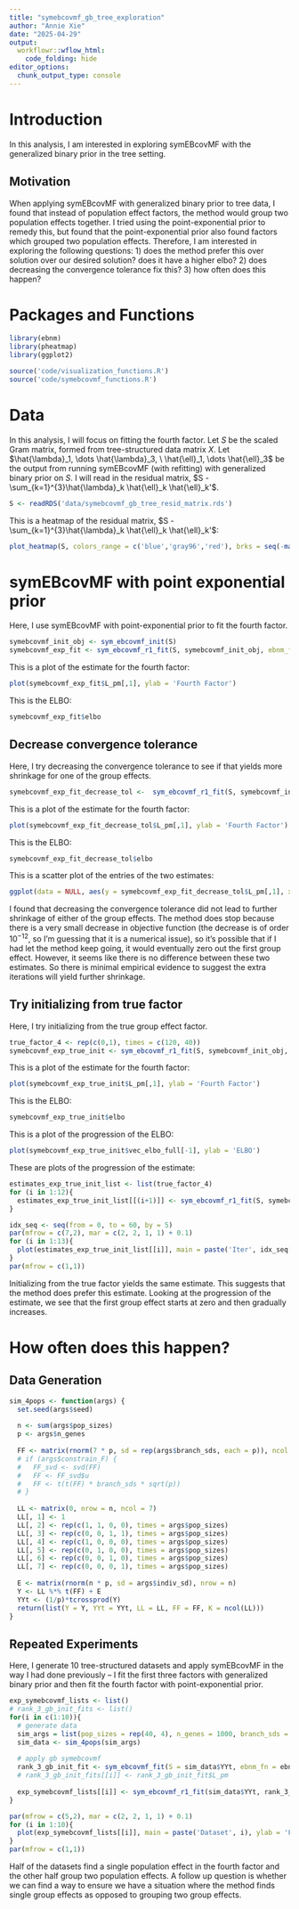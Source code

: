 ```yaml
---
title: "symebcovmf_gb_tree_exploration"
author: "Annie Xie"
date: "2025-04-29"
output: 
  workflowr::wflow_html:
    code_folding: hide
editor_options:
  chunk_output_type: console
---
```


# Introduction
In this analysis, I am interested in exploring symEBcovMF with the generalized binary prior in the tree setting. 

## Motivation
When applying symEBcovMF with generalized binary prior to tree data, I found that instead of population effect factors, the method would group two population effects together. I tried using the point-exponential prior to remedy this, but found that the point-exponential prior also found factors which grouped two population effects. Therefore, I am interested in exploring the following questions: 1) does the method prefer this over solution over our desired solution? does it have a higher elbo? 2) does decreasing the convergence tolerance fix this? 3) how often does this happen?

# Packages and Functions

```r
library(ebnm)
library(pheatmap)
library(ggplot2)
```

```r
source('code/visualization_functions.R')
source('code/symebcovmf_functions.R')
```

# Data
In this analysis, I will focus on fitting the fourth factor. Let $S$ be the scaled Gram matrix, formed from tree-structured data matrix $X$. Let $\hat{\lambda}_1, \dots \hat{\lambda}_3, \ \hat{\ell}_1, \dots \hat{\ell}_3$ be the output from running symEBcovMF (with refitting) with generalized binary prior on $S$. I will read in the residual matrix, $S - \sum_{k=1}^{3}\hat{\lambda}_k \hat{\ell}_k \hat{\ell}_k'$.

```r
S <- readRDS('data/symebcovmf_gb_tree_resid_matrix.rds')
```

This is a heatmap of the residual matrix, $S - \sum_{k=1}^{3}\hat{\lambda}_k \hat{\ell}_k \hat{\ell}_k'$:
```r
plot_heatmap(S, colors_range = c('blue','gray96','red'), brks = seq(-max(abs(S)), max(abs(S)), length.out = 50))
```

# symEBcovMF with point exponential prior
Here, I use symEBcovMF with point-exponential prior to fit the fourth factor.

```r
symebcovmf_init_obj <- sym_ebcovmf_init(S)
symebcovmf_exp_fit <- sym_ebcovmf_r1_fit(S, symebcovmf_init_obj, ebnm_fn = ebnm::ebnm_point_exponential, maxiter = 100, tol = 10^(-8))
```

This is a plot of the estimate for the fourth factor:
```r
plot(symebcovmf_exp_fit$L_pm[,1], ylab = 'Fourth Factor')
```

This is the ELBO:
```r
symebcovmf_exp_fit$elbo
```

## Decrease convergence tolerance
Here, I try decreasing the convergence tolerance to see if that yields more shrinkage for one of the group effects.

```r
symebcovmf_exp_fit_decrease_tol <-  sym_ebcovmf_r1_fit(S, symebcovmf_init_obj, ebnm_fn = ebnm::ebnm_point_exponential, maxiter = 100, tol = 10^(-15))
```

This is a plot of the estimate for the fourth factor:
```r
plot(symebcovmf_exp_fit_decrease_tol$L_pm[,1], ylab = 'Fourth Factor')
```

This is the ELBO:
```r
symebcovmf_exp_fit_decrease_tol$elbo
```

This is a scatter plot of the entries of the two estimates:
```r
ggplot(data = NULL, aes(y = symebcovmf_exp_fit_decrease_tol$L_pm[,1], x = symebcovmf_exp_fit$L_pm[,1])) + geom_point() + geom_abline(slope = 1, intercept = 0, color = 'red') + xlab('Regular symEBcovMF Estimate') + ylab('symEBcovMF with decreased tolerance Estimate')
```

I found that decreasing the convergence tolerance did not lead to further shrinkage of either of the group effects. The method does stop because there is a very small decrease in objective function (the decrease is of order $10^{-12}$, so I'm guessing that it is a numerical issue), so it's possible that if I had let the method keep going, it would eventually zero out the first group effect. However, it seems like there is no difference between these two estimates. So there is minimal empirical evidence to suggest the extra iterations will yield further shrinkage.

## Try initializing from true factor
Here, I try initializing from the true group effect factor.

```r
true_factor_4 <- rep(c(0,1), times = c(120, 40))
symebcovmf_exp_true_init <- sym_ebcovmf_r1_fit(S, symebcovmf_init_obj, ebnm_fn = ebnm::ebnm_point_exponential, maxiter = 100, tol = 10^(-8), v_init = true_factor_4)
```

This is a plot of the estimate for the fourth factor:
```r
plot(symebcovmf_exp_true_init$L_pm[,1], ylab = 'Fourth Factor')
```

This is the ELBO:
```r
symebcovmf_exp_true_init$elbo
```

This is a plot of the progression of the ELBO:
```r
plot(symebcovmf_exp_true_init$vec_elbo_full[-1], ylab = 'ELBO')
```

These are plots of the progression of the estimate:
```r
estimates_exp_true_init_list <- list(true_factor_4)
for (i in 1:12){
  estimates_exp_true_init_list[[(i+1)]] <- sym_ebcovmf_r1_fit(S, symebcovmf_init_obj, ebnm_fn = ebnm::ebnm_point_exponential, maxiter = (i-1)*5+5, tol = 10^(-8), v_init = true_factor_4)$L_pm[,1]
}
```

```r
idx_seq <- seq(from = 0, to = 60, by = 5)
par(mfrow = c(7,2), mar = c(2, 2, 1, 1) + 0.1)
for (i in 1:13){
  plot(estimates_exp_true_init_list[[i]], main = paste('Iter', idx_seq[i]), ylab = 'L')
}
par(mfrow = c(1,1))
```

Initializing from the true factor yields the same estimate. This suggests that the method does prefer this estimate. Looking at the progression of the estimate, we see that the first group effect starts at zero and then gradually increases.

# How often does this happen?

## Data Generation

```r
sim_4pops <- function(args) {
  set.seed(args$seed)
  
  n <- sum(args$pop_sizes)
  p <- args$n_genes
  
  FF <- matrix(rnorm(7 * p, sd = rep(args$branch_sds, each = p)), ncol = 7)
  # if (args$constrain_F) {
  #   FF_svd <- svd(FF)
  #   FF <- FF_svd$u
  #   FF <- t(t(FF) * branch_sds * sqrt(p))
  # }
  
  LL <- matrix(0, nrow = n, ncol = 7)
  LL[, 1] <- 1
  LL[, 2] <- rep(c(1, 1, 0, 0), times = args$pop_sizes)
  LL[, 3] <- rep(c(0, 0, 1, 1), times = args$pop_sizes)
  LL[, 4] <- rep(c(1, 0, 0, 0), times = args$pop_sizes)
  LL[, 5] <- rep(c(0, 1, 0, 0), times = args$pop_sizes)
  LL[, 6] <- rep(c(0, 0, 1, 0), times = args$pop_sizes)
  LL[, 7] <- rep(c(0, 0, 0, 1), times = args$pop_sizes)
  
  E <- matrix(rnorm(n * p, sd = args$indiv_sd), nrow = n)
  Y <- LL %*% t(FF) + E
  YYt <- (1/p)*tcrossprod(Y)
  return(list(Y = Y, YYt = YYt, LL = LL, FF = FF, K = ncol(LL)))
}
```

## Repeated Experiments
Here, I generate 10 tree-structured datasets and apply symEBcovMF in the way I had done previously -- I fit the first three factors with generalized binary prior and then fit the fourth factor with point-exponential prior.

```r
exp_symebcovmf_lists <- list()
# rank_3_gb_init_fits <- list()
for(i in c(1:10)){
  # generate data
  sim_args = list(pop_sizes = rep(40, 4), n_genes = 1000, branch_sds = rep(2,7), indiv_sd = 1, seed = i)
  sim_data <- sim_4pops(sim_args)
  
  # apply gb symebcovmf
  rank_3_gb_init_fit <- sym_ebcovmf_fit(S = sim_data$YYt, ebnm_fn = ebnm::ebnm_generalized_binary, K = 3, maxiter = 500, rank_one_tol = 10^(-8), tol = 10^(-8), refit_lam = TRUE)
  # rank_3_gb_init_fits[[i]] <- rank_3_gb_init_fit$L_pm
  
  exp_symebcovmf_lists[[i]] <- sym_ebcovmf_r1_fit(sim_data$YYt, rank_3_gb_init_fit, ebnm_fn = ebnm::ebnm_point_exponential, maxiter = 500, tol = 10^(-8))$L_pm[,4]
}
```

```r
par(mfrow = c(5,2), mar = c(2, 2, 1, 1) + 0.1)
for (i in 1:10){
  plot(exp_symebcovmf_lists[[i]], main = paste('Dataset', i), ylab = 'Fourth Factor')
}
par(mfrow = c(1,1))
```

Half of the datasets find a single population effect in the fourth factor and the other half group two population effects. A follow up question is whether we can find a way to ensure we have a situation where the method finds single group effects as opposed to grouping two group effects.
